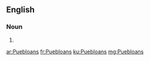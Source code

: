 ==English==

===Noun===
{{head|en|plural}}

# {{plural of|Puebloan|lang=en|nocat=1}}

[[ar:Puebloans]]
[[fr:Puebloans]]
[[ku:Puebloans]]
[[mg:Puebloans]]